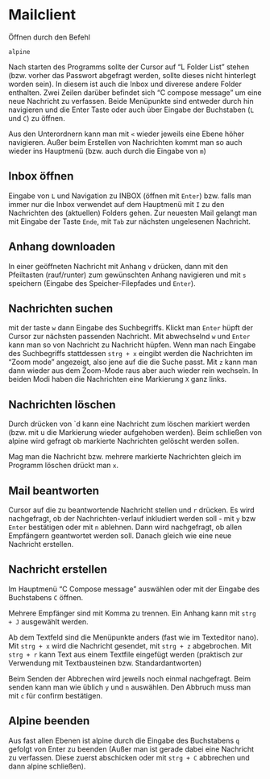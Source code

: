 # Mailclient

Öffnen durch den Befehl
```
alpine
```

Nach starten des Programms sollte der Cursor auf "L Folder List" stehen (bzw. vorher das Passwort abgefragt werden, sollte dieses nicht hinterlegt worden sein). In diesem ist auch die Inbox und diverese andere Folder enthalten. Zwei Zeilen darüber befindet sich "C compose message" um eine neue Nachricht zu verfassen. Beide Menüpunkte sind entweder durch hin navigieren und die Enter Taste oder auch über Eingabe der Buchstaben (`L` und `C`) zu öffnen.

Aus den Unterordnern kann man mit `<` wieder jeweils eine Ebene höher navigieren. Außer beim Erstellen von Nachrichten kommt man so auch wieder ins Hauptmenü (bzw. auch durch die Eingabe von `m`)

## Inbox öffnen
Eingabe von `L` und Navigation zu INBOX (öffnen mit `Enter`) bzw. falls man immer nur die Inbox verwendet auf dem Hauptmenü mit `I` zu den Nachrichten des (aktuellen) Folders gehen. Zur neuesten Mail gelangt man mit Eingabe der Taste `Ende`, mit `Tab` zur nächsten ungelesenen Nachricht.

## Anhang downloaden
In einer geöffneten Nachricht mit Anhang `v` drücken, dann mit den Pfeiltasten (rauf/runter) zum gewünschten Anhang navigieren und mit `s` speichern (Eingabe des Speicher-Filepfades und `Enter`).

## Nachrichten suchen
mit der taste `w` dann Eingabe des Suchbegriffs. Klickt man `Enter` hüpft der Cursor zur nächsten passenden Nachricht. Mit abwechselnd `w` und `Enter` kann man so von Nachricht zu Nachricht hüpfen. 
Wenn man nach Eingabe des Suchbegriffs stattdessen `strg + x` eingibt werden die Nachrichten im "Zoom mode" angezeigt, also jene auf die die Suche passt. Mit `z` kann man dann wieder aus dem Zoom-Mode raus aber auch wieder rein wechseln. In beiden Modi haben die Nachrichten eine Markierung `X` ganz links.

## Nachrichten löschen
Durch drücken von `d kann eine Nachricht zum löschen markiert werden (bzw. mit u die Markierung wieder aufgehoben werden). Beim schließen von alpine wird gefragt ob markierte Nachrichten gelöscht werden sollen.

Mag man die Nachricht bzw. mehrere markierte Nachrichten gleich im Programm löschen drückt man `x`.

## Mail beantworten
Cursor auf die zu beantwortende Nachricht stellen und `r` drücken. Es wird nachgefragt, ob der Nachrichten-verlauf inkludiert werden soll - mit `y` bzw `Enter` bestätigen oder mit `n` ablehnen.
Dann wird nachgefragt, ob allen Empfängern geantwortet werden soll.
Danach gleich wie eine neue Nachricht erstellen.

## Nachricht erstellen

Im Hauptmenü "C Compose message" auswählen oder mit der Eingabe des Buchstabens `C` öffnen.

Mehrere Empfänger sind mit Komma zu trennen.
Ein Anhang kann mit `strg + J` ausgewählt werden.

Ab dem Textfeld sind die Menüpunkte anders (fast wie im Texteditor nano).  Mit `strg + x` wird die Nachricht gesendet, mit `strg + z` abgebrochen. Mit `strg + r` kann Text aus einem Textfile eingefügt werden (praktisch zur Verwendung mit Textbausteinen bzw. Standardantworten)

Beim Senden der Abbrechen wird jeweils noch einmal nachgefragt. Beim senden kann man wie üblich `y` und `n` auswählen. Den Abbruch muss man mit `c` für confirm bestätigen.


## Alpine beenden

Aus fast allen Ebenen ist alpine durch die Eingabe des Buchstabens `q` gefolgt von Enter zu beenden (Außer man ist gerade dabei eine Nachricht zu verfassen. Diese zuerst abschicken oder mit `strg + C` abbrechen und dann alpine schließen). 